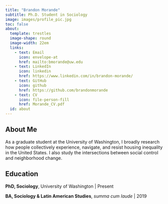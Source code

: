 ```yaml
---
title: "Brandon Morande"
subtitle: Ph.D. Student in Sociology
image: images/profile_pic.jpg
toc: false
about:
  template: trestles
  image-shape: round
  image-width: 22em
  links:
    - text: Email
      icon: envelope-at
      href: mailto:bmorande@uw.edu
    - text: LinkedIn
      icon: linkedin
      href: https://www.linkedin.com/in/brandon-morande/
    - text: GitHub
      icon: github 
      href: https://github.com/brandonmorande
    - text: CV
      icon: file-person-fill
      href: Morande_CV.pdf
  id: about
---
```


::: {#about}

## About Me

As a graduate student at the University of Washington, I broadly research how people collectively experience, navigate, and resist housing inequality in the United States. I also study the intersections between social control and neighborhood change.

## Education

**PhD, Sociology**, University of Washington \| Present

**BA, Sociology & Latin American Studies**, *summa cum laude* \| 2019

:::